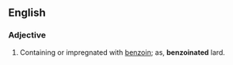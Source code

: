 ==English==

===Adjective===
{{en-adj}}

# {{medicine}}  Containing or impregnated with [[benzoin]]; as, '''benzoinated''' lard.